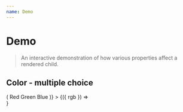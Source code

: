 ```yaml
---
name: Demo
---
```





# Demo

> An interactive demonstration of how various properties affect a rendered
> child.

## Color - multiple choice

<Playground>
  <Demo
    id="colors"
    initialValues={{
      rgb: 'red',
    }}
    controls={(values, updateValue) => (
      <MultipleChoiceControl
        id="rgb"
        label="Color"
        selectedChoiceId={values.rgb}
        updateValue={updateValue}
      >
        <Choice id="red">Red</Choice>
        <Choice id="green">Green</Choice>
        <Choice id="blue">Blue</Choice>
      </MultipleChoiceControl>
    )}
  >
    {({ rgb }) =>
      <div style={{ width: 100, height: 100, backgroundColor: rgb }} />
    }
  </Demo>
</Playground>


